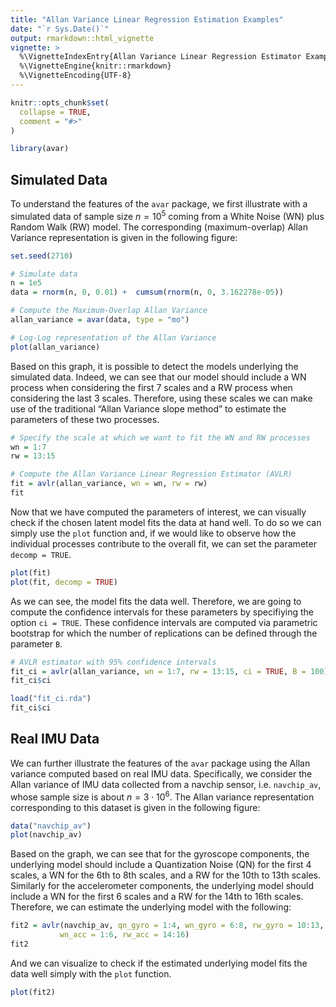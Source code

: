 ```yaml
---
title: "Allan Variance Linear Regression Estimation Examples"
date: "`r Sys.Date()`"
output: rmarkdown::html_vignette
vignette: >
  %\VignetteIndexEntry{Allan Variance Linear Regression Estimator Example}
  %\VignetteEngine{knitr::rmarkdown}
  %\VignetteEncoding{UTF-8}
---
```


```r
knitr::opts_chunk$set(
  collapse = TRUE,
  comment = "#>"
)
```


```r
library(avar)
```

## Simulated Data

To understand the features of the `avar` package, we first illustrate with a simulated data of sample size $n = 10^5$ coming from a White Noise (WN) plus Random Walk (RW) model. The corresponding (maximum-overlap) Allan Variance representation is given in the following figure: 

```r
set.seed(2710)

# Simulate data
n = 1e5
data = rnorm(n, 0, 0.01) +  cumsum(rnorm(n, 0, 3.162278e-05))

# Compute the Maximum-Overlap Allan Variance
allan_variance = avar(data, type = "mo")

# Log-Log representation of the Allan Variance
plot(allan_variance)
```

Based on this graph, it is possible to detect the models underlying the simulated data. Indeed, we can see that our model should include a WN process when considering the first 7 scales and a RW process when considering the last 3 scales. Therefore, using these scales we can make use of the traditional "Allan Variance slope method" to estimate the parameters of these two processes.

```r
# Specify the scale at which we want to fit the WN and RW processes
wn = 1:7
rw = 13:15

# Compute the Allan Variance Linear Regression Estimator (AVLR)
fit = avlr(allan_variance, wn = wn, rw = rw)
fit
```

Now that we have computed the parameters of interest, we can visually check if the chosen latent model fits the data at hand well. To do so we can simply use the `plot` function and, if we would like to observe how the individual processes contribute to the overall fit, we can set the parameter `decomp = TRUE`.

```r
plot(fit)
plot(fit, decomp = TRUE)
```

As we can see, the model fits the data well. Therefore, we are going to compute the confidence intervals for these parameters by specifiying the option `ci = TRUE`. These confidence intervals are computed via parametric bootstrap for which the number of replications can be defined through the parameter `B`.

```r
# AVLR estimator with 95% confidence intervals
fit_ci = avlr(allan_variance, wn = 1:7, rw = 13:15, ci = TRUE, B = 100)
fit_ci$ci
```


```r
load("fit_ci.rda")
fit_ci$ci
```


## Real IMU Data

We can further illustrate the features of the `avar` package using the Allan variance computed based on real IMU data. Specifically, we consider the Allan variance of IMU data collected from a navchip sensor, i.e. `navchip_av`, whose sample size is about $n = 3 \cdot 10^6$. The Allan variance representation corresponding to this dataset is given in the following figure: 

```r
data("navchip_av")
plot(navchip_av)
```

Based on the graph, we can see that for the gyroscope components, the underlying model should include a Quantization Noise (QN) for the first 4 scales, a WN for the 6th to 8th scales, and a RW for the 10th to 13th scales. Similarly for the accelerometer components, the underlying model should include a WN for the first 6 scales and a RW for the 14th to 16th scales. Therefore, we can estimate the underlying model with the following:

```r
fit2 = avlr(navchip_av, qn_gyro = 1:4, wn_gyro = 6:8, rw_gyro = 10:13,
           wn_acc = 1:6, rw_acc = 14:16)
fit2
```

And we can visualize to check if the estimated underlying model fits the data well simply with the `plot` function. 

```r
plot(fit2)
```


